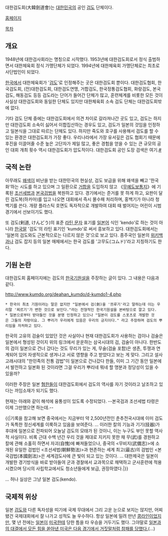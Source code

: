 대한검도회(大韓劍道會)는 [[대한민국]]의 공인 [[검도]] 단체이다.

[http://www.kumdo.org/ 홈페이지]

[[목차]]
== 개요 ==
1948년에 대한검사회라는 명칭으로 시작했다. 1953년에 대한검도회로서 정식 출범하면서 대한체육회 정식 가맹단체가 되었다. 1994년에 대한체육회 가맹단체로는 최초로 사단법인이 되었다.

[[한국]]에서 대한체육회가 '[[검도]]'로 인정해주는 곳은 대한검도회 뿐이다. 대한검도협회, 한국검도회, (전)대한검도회, 대한검도연맹, 거합검도, 한국정통검도협회, 화랑검도, 본국검도, 해동검도 등등 검도라는 단어가 들어간 단체가 많고, 훈련체계를 비롯한 모든 것이 사실상 대한검도회와 동일한 단체도 있지만 대한체육회 소속 검도 단체는 대한검도회밖에 없다.

기타 검도 단체 중에는 대한검도회에서 의견 차이로 갈라져나간 곳도 있고, 검도는 하지만 대한검도회 소속이 싫어서 이합집산하는 경우도 있고, 검도가 일본의 것임을 인정하고 일본식을 그대로 따르는 단체도 있다. 하지만 죽도와 호구를 사용해서 검도를 할 수 있는 환경은 대한검도회가 가장 좋다. 우리나라에서 가장 유서깊은 검도 협회기 때문에 후진을 이끌어줄 수준 높은 고단자가 제일 많고, 좋은 경험을 얻을 수 있는 큰 규모의 공인 대회 개최 횟수 역시 대한검도회가 압도적이다. 대한검도회 공인 도장 검색은 여기.[http://www.kumdo.org/gym/gym.php #]

== 국적 논란 ==
아무래도 [[왜색]]이 비난을 받는 대한민국의 현실상, 검도 보급을 위해 왜색을 빼고 '한국화'하는 시도를 하고 있으며 그 일환으로 [[거합]]을 도입하지 않고 《[[무예도보통지]]》에 기록된 [[조선세법]]과 [[본국검법]]을 복원하고 있다. 경기에서는 준거를 못 하게 하고, 요판이 달린 검도복(하카마)를 입고 나오면 대회에서 즉시 몰수패 처리하며, 홍백기가 아니라 청백기를 쓴다. 개량 플라스틱 호면도 독자적으로 개발하여 대회 때 벌어지는 어린이 시범 경기에서 선보이기도 했다.

또 검도(剣道, けんどう)의 표준 [[라틴 문자]] 표기를 [[일본어]] 식인 'kendo'로 하는 것이 아니라 [[한국말]] '검도'의 라틴 표기인 'kumdo'로 써서 흥보하고 있다. 대한검도회에서는 '일본의 검도와도 근본적으로는 다르지 않은 것'으로 보고 있다. 종주국인 일본의 [[위키백과]]나 검도 잡지 등의 일본 매체에서는 한국 검도를 '고무도(コムド)'라고 지칭하기도 한다. 

== 기원 논란 ==
대한검도회 홈페이지에는 검도의 [[한국기원설]]을 주장하는 글이 있다. 그 내용은 다음과 같다.

[[http://www.kumdo.org/deahan_kumdo/d-kumdo1-4.php]]
 * 한국이 최초 기원이라는 말은 없지만 "일본에서 검(劍)을 '쯔루기'라고 말하는데 이는 우리말 '찌르기'가 변한 것으로 보인다."라는 전형적인 한국기원설을 본바탕으로 깔고 있다.
 * 일본으로부터 받아들인 것을 분명 인정하고 있으나 "일본이 검도를 스포츠로 개발한 것은 그들의 자랑이요. 그 뿌리가 우리에게 있음은 우리의 긍지이다." 라고 주장하며 검도의 뿌리임을 자처하고 있다.

한국의 고유의 검술이 있었던 것은 사실이나 현재 대한검도회가 사용하는 검이나 검술은 일본에서 형성된 것이지 위의 링크에서 운운하는 삼국시대의 검, 검술이 아니다. 한반도의 검이 일본으로 건너 갔다는 것도 무리가 있는 게, 무술(검술 포함)은 생존, 투쟁과 연계되어 있어 자생적으로 생겨나고 서로 영향을 주고 받았다고 보는 게 맞다. 그리고 설사 고래시대의 "한민족의 전통 검법"이 일본으로 건나갔다 한들, 이미 그 기간 동안 일본에서 발전하고 일본화 된 것이라면 그걸 우리가 뿌리네 뭐네 할 명분과 정당성이 있을 수 있을까? 

이러한 주장은 일본 [[혐한]]들이 대한검도회에서 검도의 역사를 자기 것이라고 날조하고 있다는 까임소재가 되기도 했다.

현재는 아래와 같이 해석에 융통성이 있도록 수정되었다. --본국검과 조선세법 타령은 이제 그만했으면 하는데.--

{{|기록을 참고해 보면 중국에서는 지금부터 약 2,500년전인 춘추전국시대에 이미 검도가 독특한 정신세계를 이룩하고 있음을 보여준다. ... 이러한 칼의 기능과 기기(技器)가 후대에 일본으로 전파되어 오늘날 검도의 모태가 된 것이니, 이는 누구도 부인 못할 역사적 사실이다. 비록 근대 수백 년간 우리 것을 제대로 지키지 못한 채 무(武)를 경원하고 칼에 관해 소홀히 하면서 자괴(自愧)에 빠져들었으나, 중국의 <무비지(武備志)>에 소개된 유일한 검법인 <조선세법(朝鮮勢法)>과 현존하는 세계 최고(最古)의 검법인 <본국검법(本國劍法)>은 세계검도사에 큰 빛이 되고 있는 것이다. ... 대한제국은 일본이 개발한 경기방식을 바로 받아들여 군과 경찰에서 교과목으로 채택하고 군사훈련에 적용시켰으며 당시의 사립학교에서도 청소년들에게 보급, 권장하였다.|}}

... 허나 실상은 그냥 일본 검도(kendo). 
== 국제적 위상 ==
일본 [[검도]]와 다른 독자성을 띠기에 국제 무대에서 그리 고운 눈으로 보지는 않지만, 어찌됐건 국제대회에서 잘 나가고 성적도 늘 우수하다. 항상 일본에 밀려 만년 [[콩라인]]이었지만, 몇 년 전에는 [[일본]]이 [[미국]]한테 당한 틈을 타 우승을 거두기도 했다. 그야말로 [[그러나 이 사진이|일본과의 대결에서 모든 힘을 쏟아낸 미국은 다음 경기에서 거짓말처럼 참패를 당했다.]](...)

